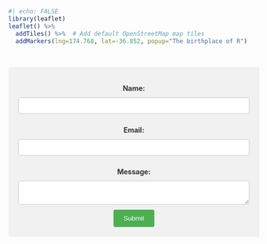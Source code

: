
::: {.column-screen-inset}
```r
#| echo: FALSE
library(leaflet)
leaflet() %>%
  addTiles() %>%  # Add default OpenStreetMap map tiles
  addMarkers(lng=174.768, lat=-36.852, popup="The birthplace of R")
```
:::
<br>

::: {.column-screen-inset style="text-align: center;"}

<style>
  form {
    max-width: 1800px;
    margin: 0 auto;
    background-color: #f1f1f1;
    padding: 20px;
    border-radius: 4px;
  }

  label {
    display: block;
    margin-bottom: 10px;
    font-weight: bold;
    color: #333;
  }

  input[type="text"],
  input[type="email"],
  textarea {
    width: 100%;
    padding: 8px;
    border: 1px solid #ccc;
    border-radius: 4px;
    box-sizing: border-box;
    margin-bottom: 10px;
    background-color: white;
}

  button[type="submit"] {
    background-color: #4CAF50;
    color: white;
    padding: 10px 20px;
    border: none;
    border-radius: 4px;
    cursor: pointer;
  }

  button[type="submit"]:hover {
    background-color: #45a049;
  }
</style>

<form method="post" action="#">
  <label for="name">Name:</label>
  <input type="text" id="name" name="name" required>

  <label for="email">Email:</label>
  <input type="email" id="email" name="email" required>


  <label for="message">Message:</label>
  <textarea id="message" name="message" required></textarea>

  <button type="submit">Submit</button>
<script id="ratufa_loader" src="https://www.ratufa.io/c/ld.js?f=gunyesc1&n=n1.ratufa.io"></script>

</form>

:::

